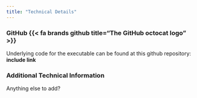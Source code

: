 ```yaml
---
title: "Technical Details"
---
```


### GitHub {{< fa brands github title="The GitHub octocat logo" >}}

Underlying code for the executable can be found at this github repository: **include link**

### <i class="fa-solid fa-gears"></i> Additional Technical Information

Anything else to add?
